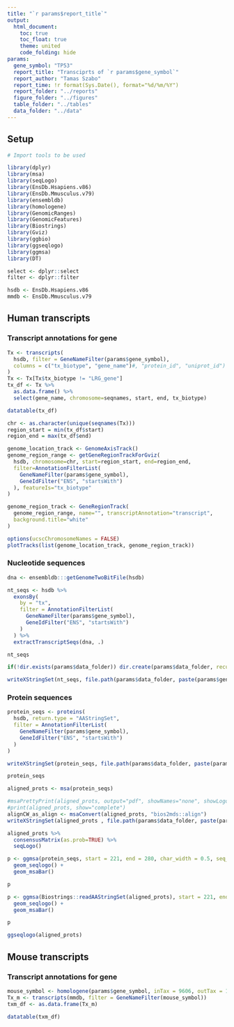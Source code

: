 ```yaml
---
title: "`r params$report_title`"
output: 
  html_document:
    toc: true
    toc_float: true
    theme: united
    code_folding: hide
params:
  gene_symbol: "TP53"
  report_title: "Transciprts of `r params$gene_symbol`"
  report_author: "Tamas Szabo"
  report_time: !r format(Sys.Date(), format="%d/%m/%Y")
  report_folder: "../reports"
  figure_folder: "../figures"
  table_folder: "../tables"
  data_folder: "../data"
---
```


## Setup

```r
# Import tools to be used

library(dplyr)
library(msa)
library(seqLogo)
library(EnsDb.Hsapiens.v86)
library(EnsDb.Mmusculus.v79)
library(ensembldb)
library(homologene)
library(GenomicRanges)
library(GenomicFeatures)
library(Biostrings)
library(Gviz)
library(ggbio)
library(ggseqlogo)
library(ggmsa)
library(DT)

select <- dplyr::select
filter <- dplyr::filter

hsdb <- EnsDb.Hsapiens.v86
mmdb <- EnsDb.Mmusculus.v79
```

## Human transcripts

### Transcript annotations for gene

```r
Tx <- transcripts(
  hsdb, filter = GeneNameFilter(params$gene_symbol),
  columns = c("tx_biotype", "gene_name")#, "protein_id", "uniprot_id")
)
Tx <- Tx[Tx$tx_biotype != "LRG_gene"]
tx_df <- Tx %>%
  as.data.frame() %>%
  select(gene_name, chromosome=seqnames, start, end, tx_biotype)

datatable(tx_df)
```

```r
chr <- as.character(unique(seqnames(Tx)))
region_start = min(tx_df$start)
region_end = max(tx_df$end)

genome_location_track <- GenomeAxisTrack()
genome_region_range <- getGeneRegionTrackForGviz(
  hsdb, chromosome=chr, start=region_start, end=region_end,
  filter=AnnotationFilterList(
    GeneNameFilter(params$gene_symbol),
    GeneIdFilter("ENS", "startsWith")
  ), featureIs="tx_biotype"
)

genome_region_track <- GeneRegionTrack(
  genome_region_range, name="", transcriptAnnotation="transcript",
  background.title="white"
)

options(ucscChromosomeNames = FALSE)
plotTracks(list(genome_location_track, genome_region_track))
```

### Nucleotide sequences

```r
dna <- ensembldb:::getGenomeTwoBitFile(hsdb)

nt_seqs <- hsdb %>%
  exonsBy(
    by = "tx",
    filter = AnnotationFilterList(
      GeneNameFilter(params$gene_symbol),
      GeneIdFilter("ENS", "startsWith")
    )
  ) %>%
  extractTranscriptSeqs(dna, .)

nt_seqs
```

```r
if(!dir.exists(params$data_folder)) dir.create(params$data_folder, recursive=TRUE)

writeXStringSet(nt_seqs, file.path(params$data_folder, paste(params$gene_symbol, "_nt_human.fa", sep="_")))
```


### Protein sequences

```r
protein_seqs <- proteins(
  hsdb, return.type = "AAStringSet",
  filter = AnnotationFilterList(
    GeneNameFilter(params$gene_symbol),
    GeneIdFilter("ENS", "startsWith")
  )
)

writeXStringSet(protein_seqs, file.path(params$data_folder, paste(params$gene_symbol, "_aa_human.fa", sep="_")))

protein_seqs
```

```r
aligned_prots <- msa(protein_seqs)

#msaPrettyPrint(aligned_prots, output="pdf", showNames="none", showLogo="none", askForOverwrite=FALSE, verbose=FALSE)
#print(aligned_prots, show="complete")
alignCW_as_align <- msaConvert(aligned_prots, "bios2mds::align")
writeXStringSet(aligned_prots , file.path(params$data_folder, paste(params$gene_symbol, "_msa_human.fa", sep="_")))
```

```r
aligned_prots %>%
  consensusMatrix(as.prob=TRUE) %>%
  seqLogo()
```

```r
p <- ggmsa(protein_seqs, start = 221, end = 280, char_width = 0.5, seq_name = T) +
  geom_seqlogo() +
  geom_msaBar()

p
```

```r
p <- ggmsa(Biostrings::readAAStringSet(aligned_prots), start = 221, end = 280, char_width = 0.5, seq_name = T) +
  geom_seqlogo() +
  geom_msaBar()

p
```

```r
ggseqlogo(aligned_prots)
```


## Mouse transcripts

### Transcript annotations for gene

```r
mouse_symbol <- homologene(params$gene_symbol, inTax = 9606, outTax = 10090)
Tx_m <- transcripts(mmdb, filter = GeneNameFilter(mouse_symbol))
txm_df <- as.data.frame(Tx_m)

datatable(txm_df)
```

